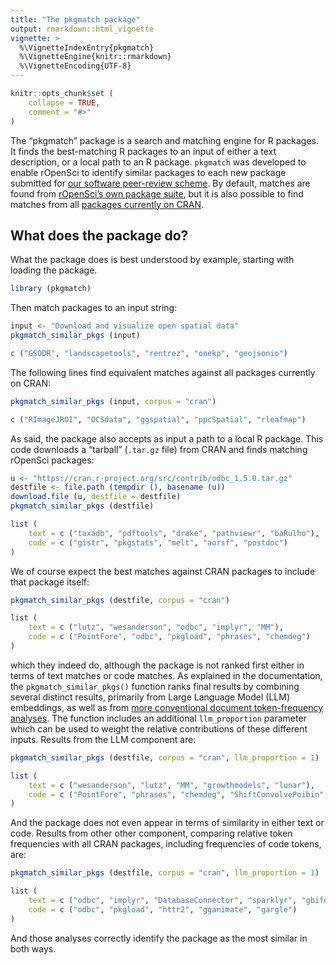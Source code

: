 ```yaml
---
title: "The pkgmatch package"
output: rmarkdown::html_vignette
vignette: >
  %\VignetteIndexEntry{pkgmatch}
  %\VignetteEngine{knitr::rmarkdown}
  %\VignetteEncoding{UTF-8}
---
```


```r
knitr::opts_chunk$set (
    collapse = TRUE,
    comment = "#>"
)
```

The "pkgmatch" package is a search and matching engine for R packages. It finds
the best-matching R packages to an input of either a text description, or a
local path to an R package. `pkgmatch` was developed to enable rOpenSci to
identify similar packages to each new package submitted for [our software
peer-review scheme](https://ropensci.org/software-review/). By default, matches
are found from [rOpenSci's own package suite](https://ropensci.org/packages/),
but it is also possible to find matches from all [packages currently on
CRAN](https://cran.r-project.org).

## What does the package do?

What the package does is best understood by example, starting with loading the package.

```r
library (pkgmatch)
```

Then match packages to an input string:

```r
input <- "Download and visualize open spatial data"
pkgmatch_similar_pkgs (input)
```

```r
c ("GSODR", "landscapetools", "rentrez", "onekp", "geojsonio")
```

The following lines find equivalent matches against all packages currently on
CRAN:

```r
pkgmatch_similar_pkgs (input, corpus = "cran")
```

```r
c ("RImageJROI", "OCSdata", "ggspatial", "ppcSpatial", "rleafmap")
```

As said, the package also accepts as input a path to a local R package. This
code downloads a "tarball" (`.tar.gz` file) from CRAN and finds matching
rOpenSci packages:

```r
u <- "https://cran.r-project.org/src/contrib/odbc_1.5.0.tar.gz"
destfile <- file.path (tempdir (), basename (u))
download.file (u, destfile = destfile)
pkgmatch_similar_pkgs (destfile)
```

```r
list (
    text = c ("taxadb", "pdftools", "drake", "pathviewr", "baRulho"),
    code = c ("gistr", "pkgstats", "melt", "aorsf", "postdoc")
)
```

We of course expect the best matches against CRAN packages to include that
package itself:

```r
pkgmatch_similar_pkgs (destfile, corpus = "cran")
```

```r
list (
    text = c ("lutz", "wesanderson", "odbc", "implyr", "MM"),
    code = c ("PointFore", "odbc", "pkgload", "phrases", "chemdeg")
)
```

which they indeed do, although the package is not ranked first either in terms
of text matches or code matches. As explained in the documentation, the
`pkgmatch_similar_pkgs()` function ranks final results by combining several
distinct results, primarily from Large Language Model (LLM) embeddings, as well
as from [more conventional document token-frequency
analyses](https://en.wikipedia.org/wiki/Okapi_BM25). The function includes an
additional `llm_proportion` parameter which can be used to weight the relative
contributions of these different inputs. Results from the LLM component are:

```r
pkgmatch_similar_pkgs (destfile, corpus = "cran", llm_proportion = 1)
```
```r
list (
    text = c ("wesanderson", "lutz", "MM", "growthmodels", "lunar"),
    code = c ("PointFore", "phrases", "chemdeg", "ShiftConvolvePoibin", "date")
)
```

And the package does not even appear in terms of similarity in either text or
code. Results from other other component, comparing relative token frequencies
with all CRAN packages, including frequencies of code tokens, are:

```r
pkgmatch_similar_pkgs (destfile, corpus = "cran", llm_proportion = 1)
```
```r
list (
    text = c ("odbc", "implyr", "DatabaseConnector", "sparklyr", "gbifdb"),
    code = c ("odbc", "pkgload", "httr2", "gganimate", "gargle")
)
```

And those analyses correctly identify the package as the most similar in both
ways.
